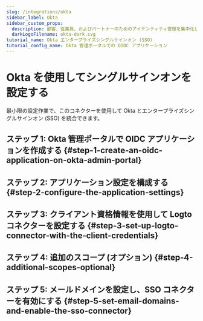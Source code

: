 ```yaml
---
slug: /integrations/okta
sidebar_label: Okta
sidebar_custom_props:
  description: 顧客、従業員、およびパートナーのためのアイデンティティ管理を集中化します。
  darkLogoFilename: okta-dark.svg
tutorial_name: Okta エンタープライズシングルサインオン (SSO)
tutorial_config_name: Okta 管理ポータルでの OIDC アプリケーション
---
```




# Okta を使用してシングルサインオンを設定する

最小限の設定作業で、このコネクターを使用して Okta とエンタープライズシングルサインオン (SSO) を統合できます。

<GuideTip />

## ステップ 1: Okta 管理ポータルで OIDC アプリケーションを作成する \{#step-1-create-an-oidc-application-on-okta-admin-portal}

<Step1 />

## ステップ 2: アプリケーション設定を構成する \{#step-2-configure-the-application-settings}

<Step2 />

## ステップ 3: クライアント資格情報を使用して Logto コネクターを設定する \{#step-3-set-up-logto-connector-with-the-client-credentials}

<Step3 />

## ステップ 4: 追加のスコープ (オプション) \{#step-4-additional-scopes-optional}

<Step4 />

## ステップ 5: メールドメインを設定し、SSO コネクターを有効にする \{#step-5-set-email-domains-and-enable-the-sso-connector}

<Step5 />
